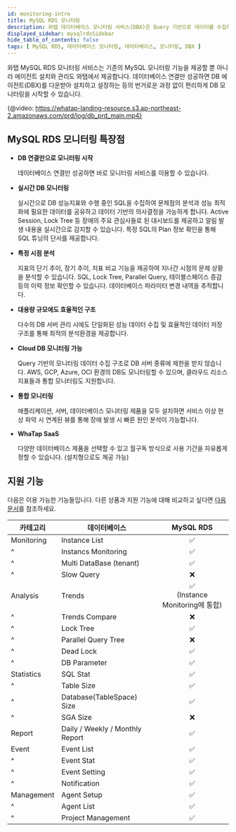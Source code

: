 ```yaml
---
id: monitoring-intro
title: MySQL RDS 모니터링
description: 와탭 데이터베이스 모니터링 서비스(DBX)은 Query 기반으로 데이터를 수집하여 성능 모니터링 서비스를 제공합니다.
displayed_sidebar: mysqlrdsSidebar
hide_table_of_contents: false
tags: [ MySQL RDS, 데이터베이스 모니터링, 데이터베이스, 모니터링, DBX ]
---
```


와탭 MySQL RDS 모니터링 서비스는 기존의 MySQL 모니터링 기능을 제공할 뿐 아니라 에이전트 설치와 관리도 와탭에서 제공합니다. 데이터베이스 연결만 성공하면 DB 에이전트(DBX)를 다운받아 설치하고 설정하는 등의 번거로운 과정 없이 편리하게 DB 모니터링을 시작할 수 있습니다.

{@video: https://whatap-landing-resource.s3.ap-northeast-2.amazonaws.com/prd/log/db_prd_main.mp4}

## MySQL RDS 모니터링 특장점

- **DB 연결만으로 모니터링 시작**

  데이터베이스 연결만 성공하면 바로 모니터링 서비스를 이용할 수 있습니다.

- **실시간 DB 모니터링**

  실시간으로 DB 성능지표와 수행 중인 SQL을 수집하여 문제점의 분석과 성능 최적화에 필요한 데이터를 공유하고 데이터 기반의 의사결정을 가능하게 합니다. Active Session, Lock Tree 등 장애의 주요 관심사들로 된 대시보드를 제공하고 알림 발생 내용을 실시간으로 감지할 수 있습니다. 특정 SQL의 Plan 정보 확인을 통해 SQL 튜닝의 단서를 제공합니다.

- **특정 시점 분석**

  지표의 단기 추이, 장기 추이, 지표 비교 기능을 제공하여 지나간 시점의 문제 상황을 분석할 수 있습니다. SQL, Lock Tree, Parallel Query, 테이블스페이스 증감 등의 이력 정보 확인할 수 있습니다.  데이터베이스 파라미터 변경 내역을 추적합니다.

- **대용량 규모에도 효율적인 구조**

  다수의 DB 서버 관리 시에도 단일화된 성능 데이터 수집 및 효율적인 데이터 저장 구조를 통해 최적의 분석환경을 제공합니다.

- **Cloud DB 모니터링 가능**

  Query 기반의 모니터링 데이터 수집 구조로 DB 서버 종류에 제한을 받지 않습니다. AWS, GCP, Azure, OCI 환경의 DB도 모니터링할 수 있으며, 클라우드 리소스 지표들과 통합 모니터링도 지원합니다.

- **통합 모니터링**

  애플리케이션, 서버, 데이터베이스 모니터링 제품을 모두 설치하면 서비스 이상 현상 파악 시 연계된 뷰를 통해 장애 발생 시 빠른 원인 분석이 가능합니다.

- **WhaTap SaaS**

  다양한 데이터베이스 제품을 선택할 수 있고 월구독 방식으로 사용 기간을 자유롭게 정할 수 있습니다. (설치형으로도 제공 가능)

## 지원 기능

다음은 이용 가능한 기능들입니다. 다른 상품과 지원 기능에 대해 비교하고 싶다면 [다음 문서](../getting-started/support-env#compare-db)를 참조하세요.

|카테고리|데이터베이스|MySQL RDS|
|--|--|:-:|
|Monitoring|Instance List|<span class='emoji-ok'>✅</span>|
|^|Instancs Monitoring|<span class='emoji-ok'>✅</span>|
|^|Multi DataBase (tenant)|<span class='emoji-ok'>✅</span>|
|^|Slow Query|<span class='emoji-no'>❌</span>|
|Analysis|Trends|<span class='emoji-ok'>✅</span><br/>(Instance Monitoring에 통합)|
|^|Trends Compare|<span class='emoji-no'>❌</span>|
|^|Lock Tree|<span class='emoji-ok'>✅</span>|
|^|Parallel Query Tree|<span class='emoji-no'>❌</span>|
|^|Dead Lock|<span class='emoji-ok'>✅</span>|
|^|DB Parameter|<span class='emoji-ok'>✅</span>|
|Statistics|SQL Stat|<span class='emoji-ok'>✅</span>|
|^|Table Size|<span class='emoji-ok'>✅</span>|
|^|Database(TableSpace) Size|<span class='emoji-ok'>✅</span>|
|^|SGA Size|<span class='emoji-no'>❌</span>|
|Report|Daily / Weekly / Monthly Report|<span class='emoji-ok'>✅</span>|
|Event|Event List|<span class='emoji-ok'>✅</span>|
|^|Event Stat|<span class='emoji-ok'>✅</span>|
|^|Event Setting|<span class='emoji-ok'>✅</span>|
|^|Notification|<span class='emoji-ok'>✅</span>|
|Management|Agent Setup|<span class='emoji-ok'>✅</span>|
|^|Agent List|<span class='emoji-ok'>✅</span>|
|^|Project Management|<span class='emoji-ok'>✅</span>|